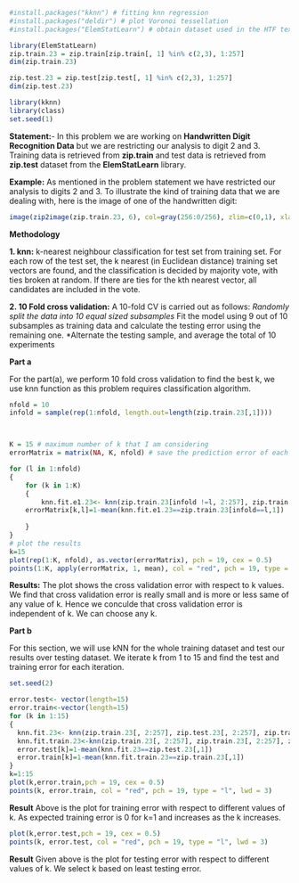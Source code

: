 ```{r,echo=FALSE,include=FALSE}
#install.packages("kknn") # fitting knn regression
#install.packages("deldir") # plot Voronoi tessellation
#install.packages("ElemStatLearn") # obtain dataset used in the HTF text book

```


```{r}
library(ElemStatLearn)
zip.train.23 = zip.train[zip.train[, 1] %in% c(2,3), 1:257]
dim(zip.train.23)

zip.test.23 = zip.test[zip.test[, 1] %in% c(2,3), 1:257]
dim(zip.test.23)
```

```{r}
library(kknn)
library(class)
set.seed(1)
```


**Statement:**- In this problem we are working on **Handwritten Digit Recognition Data** but we are restricting our analysis to digit 2 and 3. Training data is retrieved from **zip.train** and test data is retrieved from **zip.test** dataset from the **ElemStatLearn** library. 



**Example:** As mentioned in the problem statement we have restricted our analysis to digits 2 and 3. To illustrate the kind of training data that we are dealing with, here is the image of one of the handwritten digit:

```{r}
image(zip2image(zip.train.23, 6), col=gray(256:0/256), zlim=c(0,1), xlab="", ylab="", axes = FALSE)
```


**Methodology**


**1. knn:** k-nearest neighbour classification for test set from training set. For each row of the test set, the k nearest (in Euclidean distance) training set vectors are found, and the classification is decided by majority vote, with ties broken at random. If there are ties for the kth nearest vector, all candidates are included in the vote.


**2. 10 Fold cross validation:** A 10-fold CV is carried out as follows:
*Randomly split the data into 10 equal sized subsamples
*Fit the model using 9 out of 10 subsamples as training data and calculate the testing error   using the remaining one.
*Alternate the testing sample, and average the total of 10 experiments

**Part a**


For the part(a), we perform 10 fold cross validation to find the best k, we use knn function as this problem requires classification algorithm. 

```{r}

nfold = 10
infold = sample(rep(1:nfold, length.out=length(zip.train.23[,1])))



K = 15 # maximum number of k that I am considering
errorMatrix = matrix(NA, K, nfold) # save the prediction error of each fold

for (l in 1:nfold)
{
	for (k in 1:K)
	{
		knn.fit.e1.23<- knn(zip.train.23[infold !=l, 2:257], zip.train.23[infold==l, 2:257], zip.train.23[infold !=l, 1], k=k)
    errorMatrix[k,l]=1-mean(knn.fit.e1.23==zip.train.23[infold==l,1])
    
	}
}
# plot the results
k=15
plot(rep(1:K, nfold), as.vector(errorMatrix), pch = 19, cex = 0.5)
points(1:K, apply(errorMatrix, 1, mean), col = "red", pch = 19, type = "l", lwd = 3)

```


**Results:** The plot shows the cross validation error with respect to k values. We find that cross validation error is really small and is more or less same of any value of k. Hence we conculde that cross validation error is independent of k. We can choose any k. 


**Part b**


For this section, we will use kNN for the whole training dataset and test our results over testing dataset. We iterate k from 1 to 15 and find the test and training error for each iteration. 

```{r}
set.seed(2)

error.test<- vector(length=15)
error.train<-vector(length=15)
for (k in 1:15) 
{
  knn.fit.23<- knn(zip.train.23[, 2:257], zip.test.23[, 2:257], zip.train.23[, 1], k=k)
  knn.fit.train.23<-knn(zip.train.23[, 2:257], zip.train.23[, 2:257], zip.train.23[, 1], k=k)
  error.test[k]=1-mean(knn.fit.23==zip.test.23[,1])
  error.train[k]=1-mean(knn.fit.train.23==zip.train.23[,1])
}
k=1:15
plot(k,error.train,pch = 19, cex = 0.5)
points(k, error.train, col = "red", pch = 19, type = "l", lwd = 3)
```


**Result** Above is the plot for training error with respect to different values of k. As expected training error is 0 for k=1 and increases as the k increases. 


```{r,echo=FALSE}
plot(k,error.test,pch = 19, cex = 0.5)
points(k, error.test, col = "red", pch = 19, type = "l", lwd = 3)
```


**Result** Given above is the plot for testing error with respect to different values of k. We select k based on least testing error. 
